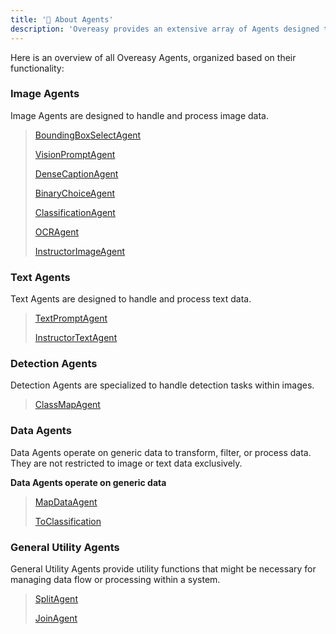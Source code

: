 ```yaml
---
title: '🤖 About Agents'
description: 'Overeasy provides an extensive array of Agents designed to perform specific tasks related to image and text processing within a structured workflow. These Agents can be combined to create pipelines for tasks including object detection, classification, and interaction with text-based models.'
---
```


Here is an overview of all Overeasy Agents, organized based on their functionality:

### Image Agents

Image Agents are designed to handle and process image data.

> [BoundingBoxSelectAgent]()
> 
> [VisionPromptAgent]()
> 
> [DenseCaptionAgent]()
> 
> [BinaryChoiceAgent]()
> 
> [ClassificationAgent]()
> 
> [OCRAgent]()
> 
> [InstructorImageAgent]()

### Text Agents

Text Agents are designed to handle and process text data.

> [TextPromptAgent]()
> 
> [InstructorTextAgent]()

### Detection Agents

Detection Agents are specialized to handle detection tasks within images.

> [ClassMapAgent]()

### Data Agents

Data Agents operate on generic data to transform, filter, or process data. They are not restricted to image or text data exclusively.

**Data Agents operate on generic data**

> [MapDataAgent]()
> 
> [ToClassification]()

### General Utility Agents

General Utility Agents provide utility functions that might be necessary for managing data flow or processing within a system.

> [SplitAgent]()
> 
> [JoinAgent]()
